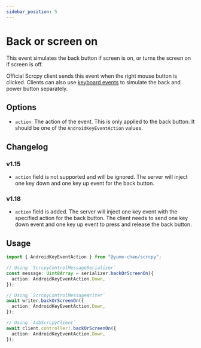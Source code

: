 ---
sidebar_position: 5
---

# Back or screen on

This event simulates the back button if screen is on, or turns the screen on if screen is off.

Official Scrcpy client sends this event when the right mouse button is clicked. Clients can also use [keyboard events](./keyboard.mdx) to simulate the back and power button separately.

## Options

- `action`: The action of the event. This is only applied to the back button. It should be one of the `AndroidKeyEventAction` values.

## Changelog

### v1.15

- `action` field is not supported and will be ignored. The server will inject one key down and one key up event for the back button.

### v1.18

- `action` field is added. The server will inject one key event with the specified action for the back button. The client needs to send one key down event and one key up event to press and release the back button.

## Usage

```ts transpile
import { AndroidKeyEventAction } from "@yume-chan/scrcpy";

// Using `ScrcpyControlMessageSerializer`
const message: Uint8Array = serializer.backOrScreenOn({
  action: AndroidKeyEventAction.Down,
});

// Using `ScrcpyControlMessageWriter`
await writer.backOrScreenOn({
  action: AndroidKeyEventAction.Down,
});

// Using `AdbScrcpyClient`
await client.controller!.backOrScreenOn({
  action: AndroidKeyEventAction.Down,
});
```
